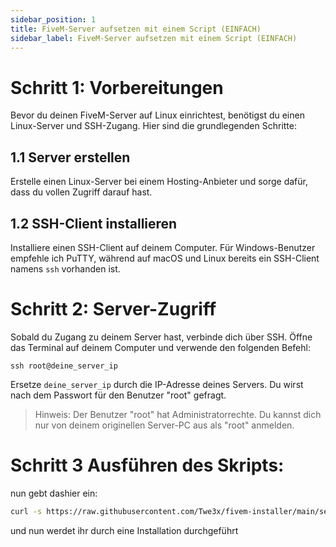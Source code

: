 ```yaml
---
sidebar_position: 1
title: FiveM-Server aufsetzen mit einem Script (EINFACH)
sidebar_label: FiveM-Server aufsetzen mit einem Script (EINFACH)
---
```


# Schritt 1: Vorbereitungen
Bevor du deinen FiveM-Server auf Linux einrichtest, benötigst du einen Linux-Server und SSH-Zugang. Hier sind die grundlegenden Schritte:

## 1.1 Server erstellen
Erstelle einen Linux-Server bei einem Hosting-Anbieter und sorge dafür, dass du vollen Zugriff darauf hast.

## 1.2 SSH-Client installieren
Installiere einen SSH-Client auf deinem Computer. Für Windows-Benutzer empfehle ich PuTTY, während auf macOS und Linux bereits ein SSH-Client namens `ssh` vorhanden ist.

# Schritt 2: Server-Zugriff
Sobald du Zugang zu deinem Server hast, verbinde dich über SSH. Öffne das Terminal auf deinem Computer und verwende den folgenden Befehl:

```shell
ssh root@deine_server_ip
```

Ersetze `deine_server_ip` durch die IP-Adresse deines Servers. Du wirst nach dem Passwort für den Benutzer "root" gefragt.

> Hinweis: Der Benutzer "root" hat Administratorrechte. Du kannst dich nur von deinem originellen Server-PC aus als "root" anmelden.


# Schritt 3 Ausführen des Skripts:
nun gebt dashier ein: 
```bash
curl -s https://raw.githubusercontent.com/Twe3x/fivem-installer/main/setup.sh
```

und nun werdet ihr durch eine Installation durchgeführt